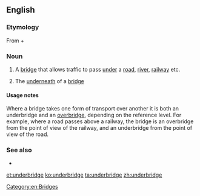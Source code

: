 ==English==

===Etymology===
From {{term|under}} + {{term|bridge}}

===Noun===
{{en-noun}}

# {{label|en|British}} A [[bridge]] that allows traffic to pass [[under]] a [[road]], [[river]], [[railway]] etc.
# The [[underneath]] of a [[bridge]]

====Usage notes====
Where a bridge takes one form of transport over another it is both an underbridge and an [[overbridge]], depending on the reference level. For example, where a road passes above a railway, the bridge is an overbridge from the point of view of the railway, and an underbridge from the point of view of the road.

===See also===
* {{l|en|overbridge}}

[[Category:en:Bridges]]
[[et:underbridge]]
[[ko:underbridge]]
[[ta:underbridge]]
[[zh:underbridge]]